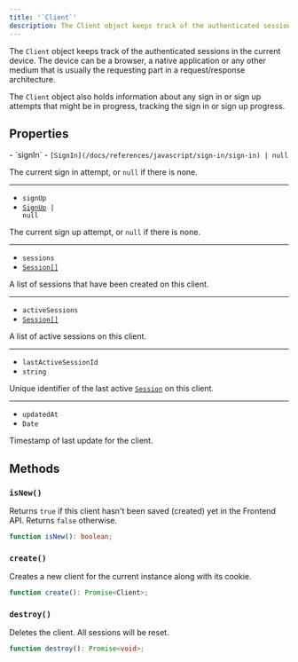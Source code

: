 ```yaml
---
title: '`Client`'
description: The Client object keeps track of the authenticated sessions in the current device. The device can be a browser, a native application or any other medium that is usually the requesting part in a request/response architecture.
---
```


The `Client` object keeps track of the authenticated sessions in the current device. The device can be a browser, a native application or any other medium that is usually the requesting part in a request/response architecture.

The `Client` object also holds information about any sign in or sign up attempts that might be in progress, tracking the sign in or sign up progress.

## Properties

<Properties>
  - `signIn`
  - <code>[SignIn](/docs/references/javascript/sign-in/sign-in) | null</code>

  The current sign in attempt, or `null` if there is none.

  ---

  - `signUp`
  - <code>[SignUp](/docs/references/javascript/sign-up/sign-up) | null</code>

  The current sign up attempt, or `null` if there is none.

  ---

  - `sessions`
  - [`Session[]`](/docs/references/javascript/session)

  A list of sessions that have been created on this client.

  ---

  - `activeSessions`
  - [`Session[]`](/docs/references/javascript/session)

  A list of active sessions on this client.

  ---

  - `lastActiveSessionId`
  - `string`

  Unique identifier of the last active [`Session`](/docs/references/javascript/session) on this client.

  ---

  - `updatedAt`
  - `Date`

  Timestamp of last update for the client.
</Properties>

## Methods

### `isNew()`

Returns `true` if this client hasn't been saved (created) yet in the Frontend API. Returns `false` otherwise.

```typescript {{ prettier: false }}
function isNew(): boolean;
```

### `create()`

Creates a new client for the current instance along with its cookie.

```typescript {{ prettier: false }}
function create(): Promise<Client>;
```

### `destroy()`

Deletes the client. All sessions will be reset.

```typescript {{ prettier: false }}
function destroy(): Promise<void>;
```
